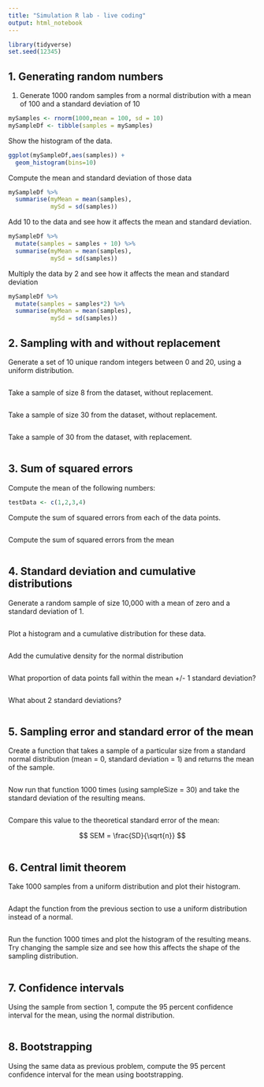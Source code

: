 ```yaml
---
title: "Simulation R lab - live coding"
output: html_notebook
---
```


```r
library(tidyverse)
set.seed(12345)
```

## 1. Generating random numbers

1. Generate 1000 random samples from a normal distribution with a mean of 100 and a standard deviation of 10

```r
mySamples <- rnorm(1000,mean = 100, sd = 10)
mySampleDf <- tibble(samples = mySamples)
```

Show the histogram of the data.

```r
ggplot(mySampleDf,aes(samples)) +
  geom_histogram(bins=10)
```

Compute the mean and standard deviation of those data

```r
mySampleDf %>% 
  summarise(myMean = mean(samples),
            mySd = sd(samples))
```

Add 10 to the data and see how it affects the mean and standard deviation.

```r
mySampleDf %>% 
  mutate(samples = samples + 10) %>%
  summarise(myMean = mean(samples),
            mySd = sd(samples))

```

Multiply the data by 2 and see how it affects the mean and standard deviation

```r
mySampleDf %>% 
  mutate(samples = samples*2) %>%
  summarise(myMean = mean(samples),
            mySd = sd(samples))


```

## 2. Sampling with and without replacement

Generate a set of 10 unique random integers between 0 and 20, using a uniform distribution.

```r

```

Take a sample of size 8 from the dataset, without replacement.

```r

```

Take a sample of size 30 from the dataset, without replacement.

```r

```

Take a sample of 30 from the dataset, with replacement.

```r

```

## 3. Sum of squared errors

Compute the mean of the following numbers:

```r
testData <- c(1,2,3,4)

```

Compute the sum of squared errors from each of the data points.

```r

```

Compute the sum of squared errors from the mean

```r

```


## 4. Standard deviation and cumulative distributions

Generate a random sample of size 10,000 with a mean of zero and a standard deviation of 1.

```r

```


Plot a histogram and a cumulative distribution for these data.

```r

```

Add the cumulative density for the normal distribution

```r

```

What proportion of data points fall within the mean +/- 1 standard deviation?

```r

```

What about 2 standard deviations?

```r

```


## 5. Sampling error and standard error of the mean

Create a function that takes a sample of a particular size from a standard normal distribution (mean = 0, standard deviation = 1) and returns the mean of the sample.

```r

```

Now run that function 1000 times (using sampleSize = 30) and take the standard deviation of the resulting means.

```r

```

Compare this value to the theoretical standard error of the mean:

$$
SEM = \frac{SD}{\sqrt{n}}
$$

```r

```

## 6. Central limit theorem

Take 1000 samples from a uniform distribution and plot their histogram.

```r

```

Adapt the function from the previous section to use a uniform distribution instead of a normal.

```r

```

Run the function 1000 times and plot the histogram of the resulting means.  Try changing the sample size and see how this affects the shape of the sampling distribution.

```r

```


## 7. Confidence intervals

Using the sample from section 1, compute the 95 percent confidence interval for the mean, using the normal distribution.

```r

```


## 8. Bootstrapping

Using the same data as previous problem, compute the 95 percent confidence interval for the mean using bootstrapping.  

```r

```


